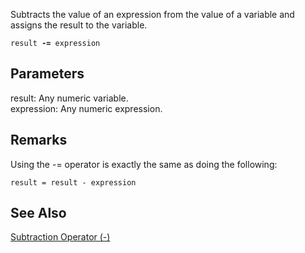 Subtracts the value of an expression from the value of a variable and assigns the result to the variable.

 result '''-=''' expression
==Parameters==
; result: Any numeric variable.
; expression: Any numeric expression.

==Remarks==
Using the -= operator is exactly the same as doing the following:

 result = result - expression

==See Also==

              

              

              
[[javascript/operators/subtraction|Subtraction Operator (-)]]
